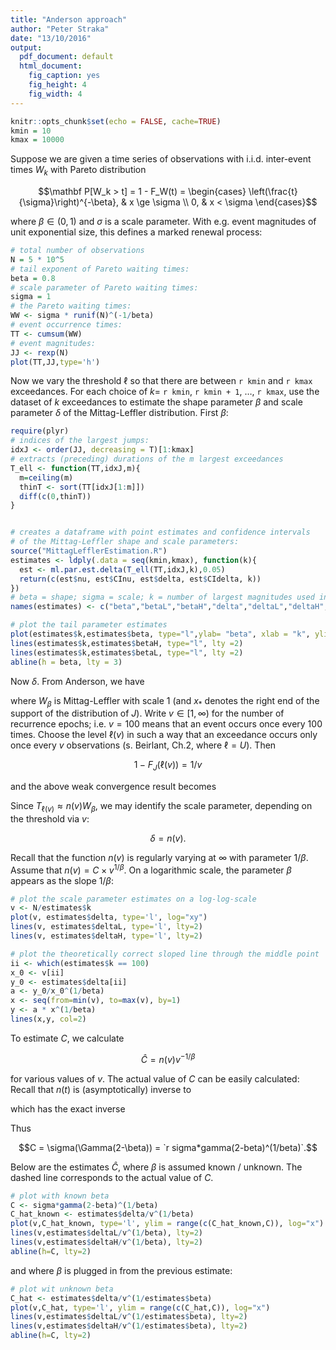 ```yaml
---
title: "Anderson approach"
author: "Peter Straka"
date: "13/10/2016"
output:
  pdf_document: default
  html_document:
    fig_caption: yes
    fig_height: 4
    fig_width: 4
---
```


```r
knitr::opts_chunk$set(echo = FALSE, cache=TRUE)
kmin = 10
kmax = 10000
```


Suppose we are given a time series of observations with i.i.d. inter-event
times $W_k$ with Pareto distribution

$$\mathbf P[W_k > t] = 1 - F_W(t) = 
\begin{cases}
\left(\frac{t}{\sigma}\right)^{-\beta}, & x \ge \sigma
\\
0, & x < \sigma
\end{cases}$$

where $\beta \in (0,1)$ and $\sigma$ is a scale parameter. 
With e.g. event magnitudes of unit exponential size, this defines a 
marked renewal process:

```r
# total number of observations 
N = 5 * 10^5
# tail exponent of Pareto waiting times:
beta = 0.8
# scale parameter of Pareto waiting times:
sigma = 1
# the Pareto waiting times:
WW <- sigma * runif(N)^(-1/beta)
# event occurrence times:
TT <- cumsum(WW)
# event magnitudes:
JJ <- rexp(N)
plot(TT,JJ,type='h')
```

Now we vary the threshold $\ell$ so that there are between `r kmin` and 
`r kmax` exceedances. 
For each choice of $k=$ `r kmin`, `r kmin + 1`, ..., `r kmax`, use the dataset
of $k$ exceedances to estimate the shape parameter $\beta$ and scale parameter
$\delta$ of the Mittag-Leffler distribution. 
First $\beta$:


```r
require(plyr)
# indices of the largest jumps:
idxJ <- order(JJ, decreasing = T)[1:kmax]
# extracts (preceding) durations of the m largest exceedances
T_ell <- function(TT,idxJ,m){
  m=ceiling(m)
  thinT <- sort(TT[idxJ[1:m]])
  diff(c(0,thinT))
}


# creates a dataframe with point estimates and confidence intervals
# of the Mittag-Leffler shape and scale parameters:
source("MittagLefflerEstimation.R")
estimates <- ldply(.data = seq(kmin,kmax), function(k){
  est <- ml.par.est.delta(T_ell(TT,idxJ,k),0.05)
  return(c(est$nu, est$CInu, est$delta, est$CIdelta, k))
})
# beta = shape; sigma = scale; k = number of largest magnitudes used in estimate
names(estimates) <- c("beta","betaL","betaH","delta","deltaL","deltaH","k")

# plot the tail parameter estimates
plot(estimates$k,estimates$beta, type="l",ylab= "beta", xlab = "k", ylim = c(0,1.3), main="ML tail parameter")
lines(estimates$k,estimates$betaH, type="l", lty =2)
lines(estimates$k,estimates$betaL, type="l", lty =2)
abline(h = beta, lty = 3)
```

Now $\delta$. From Anderson, we have 

\begin{align}
\frac{T_\ell}{n(1/(1-F_J(\ell)))} \Rightarrow W_\beta, \quad \ell \uparrow x_*
\end{align}

where $W_\beta$ is Mittag-Leffler with scale $1$
(and $x_*$ denotes the right end of the support of the distribution of $J$).
Write $v \in [1,\infty)$ for the number of recurrence epochs; 
i.e. $v=100$ means that an event occurs once every $100$ times. 
Choose the level $\ell(v)$ in such a way that an exceedance occurs
only once every $v$ observations (s. Beirlant, Ch.2, where $\ell = U$). Then 

$$1 - F_J(\ell(v)) = 1/v$$

and the above weak convergence result becomes 

\begin{align}
\frac{T_{\ell(v)}}{n(v)} \Rightarrow W_\beta, \quad v \to \infty.
\end{align}

Since $T_{\ell(v)} \approx n(v) W_\beta$, we may identify the scale parameter, 
depending on the threshold via $v$:

$$\delta = n(v).$$

Recall that the function $n(v)$ is regularly varying at $\infty$ with
parameter $1/\beta$. Assume that $n(v) = C \times v^{1/\beta}$. 
On a logarithmic scale, the parameter $\beta$ appears as the slope 
$1/\beta$:

```r
# plot the scale parameter estimates on a log-log-scale
v <- N/estimates$k
plot(v, estimates$delta, type='l', log="xy")
lines(v, estimates$deltaL, type='l', lty=2)
lines(v, estimates$deltaH, type='l', lty=2)

# plot the theoretically correct sloped line through the middle point
ii <- which(estimates$k == 100)
x_0 <- v[ii]
y_0 <- estimates$delta[ii]
a <- y_0/x_0^(1/beta)
x <- seq(from=min(v), to=max(v), by=1)
y <- a * x^(1/beta)
lines(x,y, col=2)
```

To estimate $C$, we calculate 

$$\hat C = n(v) v^{-1/\beta}$$

for various values of $v$. The actual value of $C$ can be easily calculated: 
Recall that $n(t)$ is (asymptotically) inverse to 
\begin{align}
g(t) := 
\frac{t}{\Gamma(2-\beta) \int_0^t(1-F_W(u))\,du}
= \frac{t^\beta}{\Gamma(2-\beta) \sigma^\beta},
\end{align}

which has the exact inverse 

\begin{align}
n(v) = \sigma \left( \Gamma(2-\beta) v \right)^{1/\beta}.
\end{align}

Thus 

$$C = \sigma(\Gamma(2-\beta)) = `r sigma*gamma(2-beta)^(1/beta)`.$$

Below are the estimates $\hat C$, where $\beta$ is assumed known / unknown. 
The dashed line corresponds to the actual value of $C$.

```r
# plot with known beta
C <- sigma*gamma(2-beta)^(1/beta)
C_hat_known <- estimates$delta/v^(1/beta)
plot(v,C_hat_known, type='l', ylim = range(c(C_hat_known,C)), log="x")
lines(v,estimates$deltaL/v^(1/beta), lty=2)
lines(v,estimates$deltaH/v^(1/beta), lty=2)
abline(h=C, lty=2)
```

and where $\beta$ is plugged in from the previous estimate:

```r
# plot wit unknown beta
C_hat <- estimates$delta/v^(1/estimates$beta)
plot(v,C_hat, type='l', ylim = range(c(C_hat,C)), log="x")
lines(v,estimates$deltaL/v^(1/estimates$beta), lty=2)
lines(v,estimates$deltaH/v^(1/estimates$beta), lty=2)
abline(h=C, lty=2)
```

